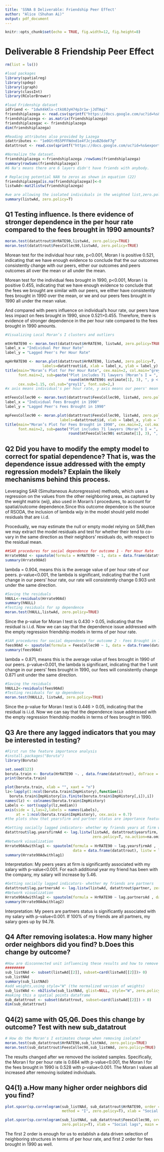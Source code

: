 ```yaml
---
title: 'SSNA 8 Deliverable: Friendship Peer Effect'
author: "Alice (Shuhan Ai)"
output: pdf_document
---
```


```r
knitr::opts_chunk$set(echo = TRUE, fig.width=12, fig.height=8)
```

# Deliverable 8 Friendship Peer Effect

```r
rm(list = ls())

#load packages
library(spatialreg)
library(spdep)
library(igraph)
library(classInt)
library(RColorBrewer)

#load Fridenship dataset
idfriend <- "1dwX4kKlx-ctkU0JyH74p3r1w-jJdTAqi"
friendshiplazega <- read.csv(sprintf("https://docs.google.com/uc?id=%s&export=download", idfriend))
friendshiplazega <- as.matrix(friendshiplazega)
friendshiplazegac <- friendshiplazega
dim(friendshiplazega)

#Reading attributes also provided by Lazega
idattributes <- "1e0GtrRS5PFFNdnd1e4fJcjeuBZ6deF7g"
datattrout <- read.csv(sprintf("https://docs.google.com/uc?id=%s&export=download", idattributes))

#Normalize the dataset. 
friendshiplazega <-friendshiplazega /rowSums(friendshiplazega)
summary(rowSums(friendshiplazega))
#6 Na's means there are 6 layers didn't have friends with anybody.

# Replacing potential NAN to zeros as shown in equation (22)
friendshiplazega[is.na(friendshiplazega)]<-0
listwAd<-mat2listw(friendshiplazega)

#we are allowing the isolated individuals in the weighted list,zero.policy=T
summary(listwAd, zero.policy=T)
```

## Q1 Testing influence. Is there evidence of stronger dependence in the per hour rate compared to the fees brought in 1990 amounts?

```r
moran.test(datattrout$HrRATE90,listwAd, zero.policy=TRUE)
moran.test(datattrout$FeesCollec90,listwAd, zero.policy=TRUE)
```

Morean test for the individual hour rate, p\<0.001, Moran I is positive 0.521, indicating that we have enough evidence to conclude that the our outcomes consistently change with our peers, either our outcomes and peers outcomes all over the mean or all under the mean.

Morean test for the individual fees brought in 1990, p\<0.001, Moran I is positive 0.455, indicating that we have enough evidence to conclude that the fees we brought are similar with our peers, we either have consistently fees brought in 1990 over the mean, or we and our peers fees brought in 1990 all under the mean value.

And compared with peers influence on individual's hour rate, our peers have less impact on fees brought in 1990, since 0.521\>0.455. Therefore, there is evidence of stronger dependence in the per hour rate compared to the fees brought in 1990 amounts.

```r
#Visualizing Local Moran’s I clusters and outliers 

mtHrRATE90 <- moran.test(datattrout$HrRATE90, listwAd, zero.policy=TRUE)
label_x = "Individual Per Hour Rate"
label_y = "Lagged Peer's Per Hour Rate"

mpHrRATE90 <- moran.plot(datattrout$HrRATE90, listwAd, zero.policy=T,
                 labels=datattrout$id, xlab = label_x, ylab = label_y)
title(main="Moran’s Plot for Per Hour Rate", cex.main=2, col.main="grey11", 
      font.main=2, sub=paste("Plot includes 71 lawyers (Moran’s I = ", 
                             round(mtHrRATE90$ estimate[1], 3), ", p < .0001)", sep=""), 
      cex.sub=1.15, col.sub="grey11", font.sub=2,)
#x axis means individual's per hour rate, y axis means our peers' mean per hour rate

```

```r
mtFeesCollec90 <- moran.test(datattrout$FeesCollec90, listwAd, zero.policy=TRUE)
label_x = "Individual Fees Brought in 1990"
label_y = "Lagged Peer's Fees Brought in 1990"

mpFeesCollec90 <- moran.plot(datattrout$FeesCollec90, listwAd, zero.policy=T,
                         labels=datattrout$id, xlab = label_x, ylab = label_y)
title(main="Moran’s Plot for Fees Brought in 1990", cex.main=2, col.main="grey11", 
      font.main=2, sub=paste("Plot includes 71 lawyers (Moran’s I = ", 
                             round(mtFeesCollec90$ estimate[1], 3), ", p < .0001)", sep=""), cex.sub=1.15, col.sub="grey11", font.sub=2,)
```

## Q2 Did you have to modify the empty model to correct for spatial dependence? That is, was the dependence issue addressed with the empty regression models? Explain the likely mechanisms behind this process.

Leveraging SAR (Simultaneous Autoregressive) methods, which uses a regression on the values from the other neighboring areas, as captured by the weight matrix (wij), also used in Moran's I procedures, to account for spatial/outcome dependence.Since this outcome dependece is the source of RSODA, the inclusion of lambda wijy in the model should yeild model residuals that are i.i.d.

Procedually, we may estimate the null or empty model relying on SAR,then we may extract the model residuals and test for whether their tend to co-vary in the same direction as their neighbors' residuals do, with respect to the residual mean.

```r
##SAR procedures for social dependence for outcome 1 - Per Hour Rate
Hrrate90Ad <- spautolm(formula = HrRATE90 ~ 1, data = data.frame(datattrout), listw = listwAd)
summary(Hrrate90Ad)
```

lambda = 0.904, means this is the average value of per hour rate of our peers. p-value\<0.001, the lambda is significant, indicating that the 1 unit change in our peers' hour rate, our rate will consistently change 0.903 unit under the same direction.

```r
#Saving the residuals
hNULL<-residuals(Hrrate90Ad)
summary(hNULL)
#Testing residuals for sp dependence
moran.test(hNULL,listwAd, zero.policy=TRUE)
```

Since the p-value for Moran I test is 0.430 \> 0.05, indicating that the residual is i.i.d. Now we can say that the dependence issue addressed with the empty regression friendship models in terms of per hour rate.

```r
#SAR procedures for social dependence for outcome 2 - Fees Brought in 1990
fees90Ad <- spautolm(formula = FeesCollec90 ~ 1, data = data.frame(datattrout), listw = listwAd)
summary(fees90Ad)
```

lambda = 0.871, means this is the average value of fees brought in 1990 of our peers. p-value\<0.001, the lambda is significant, indicating that the 1 unit change in our peers' fees brought in 1990, our fees will consistently change 0.871 unit under the same direction.

```r
#Saving the residuals
hNULL2<-residuals(fees90Ad)
#Testing residuals for sp dependence
moran.test(hNULL2, listwAd, zero.policy=TRUE)
```

Since the p-value for Moran I test is 0.446 \> 0.05, indicating that the residual is i.i.d. Now we can say that the dependence issue addressed with the empty regression friendship models in terms of fees brought in 1990.

## Q3 Are there any lagged indicators that you may be interested in testing?

```r
#First run the feature importance analysis
#install.packages("Boruta")
library(Boruta)

set.seed(123)
boruta.train <- Boruta(HrRATE90 ~. , data.frame(datattrout), doTrace = 2)
print(boruta.train)

plot(boruta.train, xlab = "", xaxt = "n")
lz<-lapply(1:ncol(boruta.train$ImpHistory),function(i)
  boruta.train$ImpHistory[is.finite(boruta.train$ImpHistory[,i]),i])
names(lz) <- colnames(boruta.train$ImpHistory)
Labels <- sort(sapply(lz,median))
axis(side = 1,las=2,labels = names(Labels),
     at = 1:ncol(boruta.train$ImpHistory), cex.axis = 0.7)
#the plots show that yearsfirm and partner status are importance features.

```

```r
#Getting socially lagged indicators- whether my friends years at firm will impact my salary
datattrout$lag.yearsfirmAd <- lag.listw(listwAd, datattrout$yearsfirm,
                                        zero.policy=T, na.action=na.omit)
#Network visualization
Hrrate90Adwithlag1 <- spautolm(formula = HrRATE90 ~ lag.yearsfirmAd ,
                               data = data.frame(datattrout), listw = listwAd)
summary(Hrrate90Adwithlag1)
```

Interpretation: My peers years at firm is significantly associated with my salary with p-value\<0.001. For each additional year my friend has been with the company, my salary will increase by $5.46$.

```r
#Getting socially lagged indicators- whether my friends are partners 
datattrout$lag.partnersAd <- lag.listw(listwAd, datattrout$partner, zero.policy=T, na.action=na.omit)
#Network visualization
Hrrate90Adwithlag2 <- spautolm(formula = HrRATE90 ~ lag.partnersAd , data = data.frame(datattrout), listw = listwAd)
summary(Hrrate90Adwithlag2)
```

Interpretation: My peers are partners status is significantly associated with my salary with p-value\<0.001. If 100% of my friends are all partners, my salary goes up by 94.78.

## Q4 After removing isolates:a. How many higher order neighbors did you find? b.Does this change by outcome?

```r
#How are disconnected unit influencing these results and how to remove them?
#########
sub_listNAd <- subset(listwAd[[2]], subset=card(listwAd[[2]])> 0)
sub_listNAd
summary(sub_listNAd)
#add weights,using style="W" (the normalized version of weights)
sub_listWAd <- nb2listw(sub_listNAd, glist=NULL, style="W", zero.policy=NULL) 
#making this a spatial points dataframe
sub_datattrout <- subset(datattrout, subset=card(listwAd[[2]]) > 0)
dim(sub_datattrout)
```

## Q4(2) same with Q5,Q6. Does this change by outcome? Test with new sub_datatrout

```r
# How do the Moran's I estimates change when removing isolate?
moran.test(sub_datattrout$HrRATE90,sub_listWAd, zero.policy=TRUE)
moran.test(sub_datattrout$FeesCollec90,sub_listWAd, zero.policy=TRUE)
```

The results changed after we removed the isolated samples. Specifically, the Moran I for per hour rate is 0.684 with p-value\<0.001, the Moran I for the fees brought in 1990 is 0.528 with p-value\<0.001. The Moran I values all increased after removing isolated individuals.

## Q4(1) a.How many higher order neighbors did you find?

```r
plot.spcor(sp.correlogram(sub_listNAd, sub_datattrout$HrRATE90, order = 6, 
                          method = "I", zero.policy=T), xlab = "Social lags", main = "Social correlogram: Autocorrelation with CIs")

plot.spcor(sp.correlogram(sub_listNAd, sub_datattrout$FeesCollec90, order = 6, method = "I", 
                          zero.policy=T), xlab = "Social lags", main = "Social correlogram: Autocorrelation with CIs")
```

The first 2 order is enough for us to establish a data driven selection of neighboring structures in terms of per hour rate, and first 2 order for fees brought in 1990 as well.
